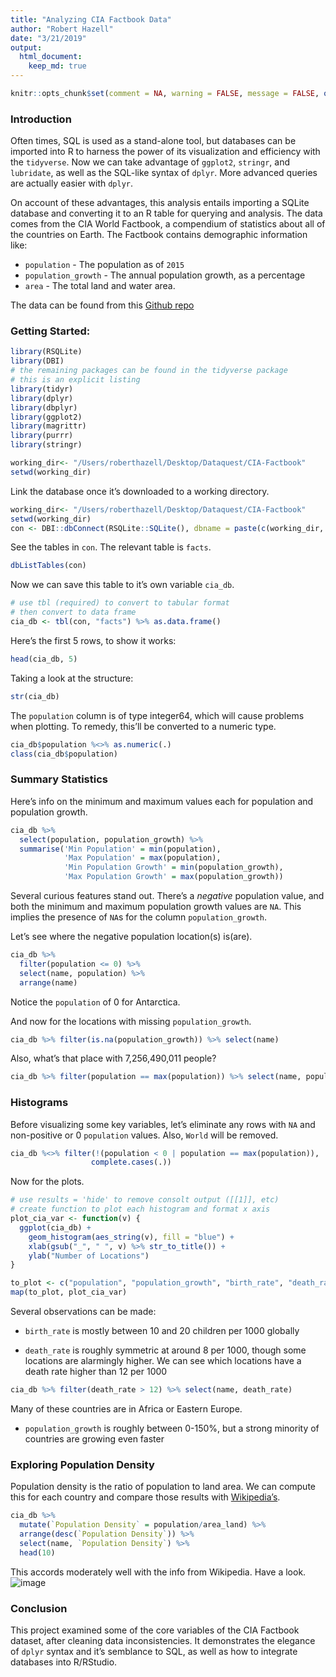 ```yaml
---
title: "Analyzing CIA Factbook Data"
author: "Robert Hazell"
date: "3/21/2019"
output: 
  html_document:
    keep_md: true
---
```


```r
knitr::opts_chunk$set(comment = NA, warning = FALSE, message = FALSE, options(scipen = 1000))
```

### Introduction

Often times, SQL is used as a stand-alone tool, but databases can be imported into R to harness the power of its visualization and efficiency with the ```tidyverse```.  Now we can take advantage of ```ggplot2```, ```stringr```, and ```lubridate```, as well as the SQL-like syntax of ```dplyr```.  More advanced queries are actually easier with ```dplyr```.  

On account of these advantages, this analysis entails importing a SQLite database and converting it to an R table for querying and analysis.  The data comes from the CIA World Factbook, a compendium of statistics about all of the countries on Earth. The Factbook contains demographic information like:

* ```population``` - The population as of ```2015```
* ```population_growth``` - The annual population growth, as a percentage
* ```area``` - The total land and water area.

The data can be found from this [Github repo](https://github.com/factbook/factbook.sql/releases)

### Getting Started:

```r
library(RSQLite)
library(DBI)
# the remaining packages can be found in the tidyverse package
# this is an explicit listing
library(tidyr)
library(dplyr)
library(dbplyr)
library(ggplot2)
library(magrittr)
library(purrr)
library(stringr)
```

```r
working_dir<- "/Users/roberthazell/Desktop/Dataquest/CIA-Factbook"
setwd(working_dir)
```

Link the database once it's downloaded to a working directory.

```r
working_dir<- "/Users/roberthazell/Desktop/Dataquest/CIA-Factbook"
setwd(working_dir)
con <- DBI::dbConnect(RSQLite::SQLite(), dbname = paste(c(working_dir, "/factbook.db"), collapse = ''))
```

See the tables in ```con```.  The relevant table is ```facts```.

```r
dbListTables(con)
```

Now we can save this table to it's own variable ```cia_db```.

```r
# use tbl (required) to convert to tabular format
# then convert to data frame
cia_db <- tbl(con, "facts") %>% as.data.frame()
```

Here's the first 5 rows, to show it works:

```r
head(cia_db, 5)
```

Taking a look at the structure:

```r
str(cia_db)
```

The ```population``` column is of type integer64, which will cause problems when plotting.  To remedy, this'll be converted to a numeric type.

```r
cia_db$population %<>% as.numeric(.)
class(cia_db$population)
```

### Summary Statistics

Here's info on the minimum and maximum values each for population and population growth.

```r
cia_db %>% 
  select(population, population_growth) %>% 
  summarise('Min Population' = min(population),
            'Max Population' = max(population),
            'Min Population Growth' = min(population_growth),
            'Max Population Growth' = max(population_growth))
```

Several curious features stand out.  There's a *negative* population value, and both the minimum and maximum population growth values are ```NA```.  This implies the presence of ```NA```s for the column ```population_growth```.  

Let's see where the negative population location(s) is(are).

```r
cia_db %>% 
  filter(population <= 0) %>% 
  select(name, population) %>%
  arrange(name)
```

Notice the ```population``` of 0 for Antarctica.

And now for the locations with missing ```population_growth```.

```r
cia_db %>% filter(is.na(population_growth)) %>% select(name)
```

Also, what's that place with 7,256,490,011 people?  

```r
cia_db %>% filter(population == max(population)) %>% select(name, population)
```

### Histograms

Before visualizing some key variables, let's eliminate any rows with ```NA``` and non-positive or 0 ```population``` values.  Also, ```World``` will be removed.

```r
cia_db %<>% filter(!(population < 0 | population == max(population)),
                  complete.cases(.))
```

Now for the plots.

```r
# use results = 'hide' to remove consolt output ([[1]], etc)
# create function to plot each histogram and format x axis
plot_cia_var <- function(v) {
  ggplot(cia_db) + 
    geom_histogram(aes_string(v), fill = "blue") + 
    xlab(gsub("_", " ", v) %>% str_to_title()) +
    ylab("Number of Locations")
}

to_plot <- c("population", "population_growth", "birth_rate", "death_rate")
map(to_plot, plot_cia_var)
```

Several observations can be made:

* ```birth_rate``` is mostly between 10 and 20 children per 1000 globally

* ```death_rate``` is roughly symmetric at around 8 per 1000, though some locations are alarmingly higher.  We can see which locations have a death rate higher than 12 per 1000

```r
cia_db %>% filter(death_rate > 12) %>% select(name, death_rate)
```

Many of these countries are in Africa or Eastern Europe.

* ```population_growth``` is roughly between 0-150%, but a strong minority of countries are growing even faster

### Exploring Population Density

Population density is the ratio of population to land area.  We can compute this for each country and compare those results with [Wikipedia's](https://simple.wikipedia.org/wiki/List_of_countries_by_population_density).

```r
cia_db %>% 
  mutate(`Population Density` = population/area_land) %>% 
  arrange(desc(`Population Density`)) %>% 
  select(name, `Population Density`) %>%
  head(10)
```

This accords moderately well with the info from Wikipedia.  Have a look.
![image](https://user-images.githubusercontent.com/43581750/54854107-3ea9db00-4cc8-11e9-80b6-6d714f3e7348.png)

### Conclusion

This project examined some of the core variables of the CIA Factbook dataset, after cleaning data inconsistencies.  It demonstrates the elegance of ```dplyr``` syntax and it's semblance to SQL, as well as how to integrate databases into R/RStudio.


